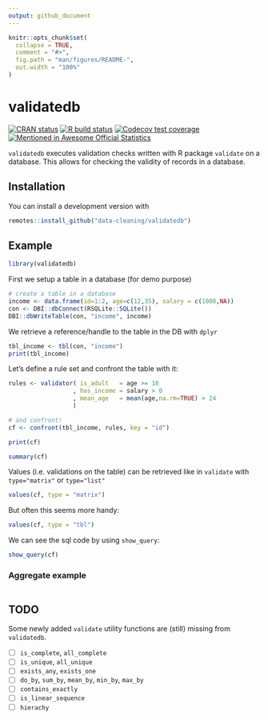 ```yaml
---
output: github_document
---
```


<!-- README.md is generated from README.Rmd. Please edit that file -->

```r
knitr::opts_chunk$set(
  collapse = TRUE,
  comment = "#>",
  fig.path = "man/figures/README-",
  out.width = "100%"
)
```
 
# validatedb

<!-- badges: start -->
[![CRAN status](https://www.r-pkg.org/badges/version/validatedb)](https://CRAN.R-project.org/package=validatedb)
[![R build status](https://github.com/data-cleaning/validatedb/workflows/R-CMD-check/badge.svg)](https://github.com/data-cleaning/validatedb/actions)
[![Codecov test
coverage](https://codecov.io/gh/data-cleaning/validatedb/branch/master/graph/badge.svg)](https://codecov.io/gh/data-cleaning/validatedb?branch=master)
[![Mentioned in Awesome Official Statistics ](https://awesome.re/mentioned-badge.svg)](http://www.awesomeofficialstatistics.org)
<!-- badges: end -->

`validatedb` executes validation checks written with R package `validate` on a 
database. This allows for checking the validity of records in a database.

## Installation

You can install a development version with 

<!-- You can install the released version of validatedb from [CRAN](https://CRAN.R-project.org) with: -->

``` r
remotes::install_github("data-cleaning/validatedb")
```

## Example

```r
library(validatedb)
```

First we setup a table in a database (for demo purpose)
```r
# create a table in a database
income <- data.frame(id=1:2, age=c(12,35), salary = c(1000,NA))
con <- DBI::dbConnect(RSQLite::SQLite())
DBI::dbWriteTable(con, "income", income)
```

We retrieve a reference/handle to the table in the DB with `dplyr`

```r
tbl_income <- tbl(con, "income")
print(tbl_income)
```

Let's define a rule set and confront the table with it:
```r
rules <- validator( is_adult   = age >= 18
                  , has_income = salary > 0
                  , mean_age   = mean(age,na.rm=TRUE) > 24
                  )

# and confront!
cf <- confront(tbl_income, rules, key = "id")

print(cf)

summary(cf)
```

Values (i.e. validations on the table) can be retrieved like in `validate` with
`type="matrix"` or `type="list"`

```r
values(cf, type = "matrix")
```

But often this seems more handy:

```r
values(cf, type = "tbl")
```

We can see the sql code by using `show_query`:

```r
show_query(cf)
```


### Aggregate example

```r

```


## TODO

Some newly added `validate` utility functions are (still) missing from `validatedb`.

- [ ] `is_complete`, `all_complete`
- [ ] `is_unique`, `all_unique`
- [ ] `exists_any`, `exists_one`
- [ ] `do_by`, `sum_by`, `mean_by`, `min_by`, `max_by` 
- [ ] `contains_exactly`
- [ ] `is_linear_sequence`
- [ ] `hierachy`

